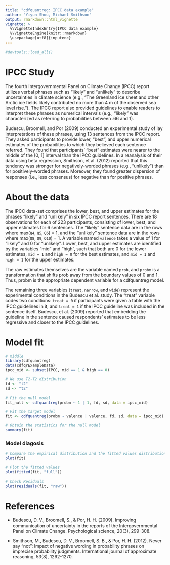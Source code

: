 ---
title: "cdfquantreg: IPCC data example"
author: "Yiyun Shou, Michael Smithson"
output: rmarkdown::html_vignette
vignette: >
  %\VignetteIndexEntry{IPCC data example}
  %\VignetteEngine{knitr::rmarkdown}
  \usepackage[utf8]{inputenc}
---

```{r, echo=FALSE,message=FALSE, warning=FALSE}
#devtools::load_all()
```

# IPCC Study
The fourth Intergovernmental Panel on Climate Change (IPCC) report utilizes verbal phrases such as "likely" and "unlikely" to describe uncertainties in climate science (e.g., "The Greenland ice sheet and other Arctic ice fields likely contributed no more than 4 m of the observed sea level rise."). The IPCC report also provided guidelines to enable readers to interpret these phrases as numerical intervals (e.g., "likely" was characterized as referring to probabilities between .66 and 1). 

Budescu, Broomell, and Por (2009) conducted an experimental study of lay interpretations of these phrases, using 13 sentences from the IPCC report. They asked participants to provide lower, "best", and upper numerical estimates of the probabilities to which they believed each sentence referred. They found that participants' "best" estimates were nearer to the middle of the [0, 1] interval than the IPCC guidelines. In a reanalysis of their data using beta regression, Smithson, et al. (2012) reported that this tendency was stronger for negatively-worded phrases (e.g., "unlikely") than for positively-worded phrases. Moreover, they found greater dispersion of responses (i.e., less consensus) for negative than for positive phrases. 

# About the data 
The IPCC data-set comprises the lower, best, and upper estimates for the phrases "likely" and "unlikely" in six IPCC report sentences. There are 18 observations for each of 223 participants, consisting of lower, best, and upper estimates for 6 sentences. The "likely" sentence data are in the rows where max(`Q4`, `Q5`, `Q6`) = 1, and the "unlikely" sentence data are in the rows where max(`Q8`, `Q9`, `Q10`) = 1. A variable named `valence` takes a value of 1 for "likely" and 0 for "unlikely". Lower, best, and upper estimates are identified by the variables "mid" and "high", such that both are 0 for the lower estimates, `mid = 1` and `high = 0` for the best estimates, and `mid = 1` and `high = 1` for the upper estimates. 

The raw estimates themselves are the variable named `prob`, and `probm` is a transformation that shifts prob away from the boundary values of 0 and 1. Thus, probm is the appropriate dependent variable for a cdfquantreg model. 

The remaining three variables (`treat`, `narrow`, and `wide`) represent the experimental conditions in the Budescu et al. study. The "treat" variable codes two conditions: `treat = 0` if participants were given a table with the IPCC guidelines in it, and `treat = 1` if the IPCC guideline was included in the sentence itself. Budescu, et al. (2009) reported that embedding the guideline in the sentence caused respondents' estimates to be less regressive and closer to the IPCC guidelines. 

# Model fit

```{r fit}
# middle
library(cdfquantreg)
data(cdfqrExampleData)
ipcc_mid <- subset(IPCC, mid == 1 & high == 0)

# We use T2-T2 distribution
fd <- "t2"
sd <- "t2"

# Fit the null model
fit_null <- cdfquantreg(probm ~ 1 | 1, fd, sd, data = ipcc_mid)

# Fit the target model
fit <- cdfquantreg(probm ~ valence | valence, fd, sd, data = ipcc_mid)

# Obtain the statistics for the null model
summary(fit)
```

### Model diagosis

```{r plotfit}
# Compare the empirical distribution and the fitted values distribution
plot(fit)

# Plot the fitted values
plot(fitted(fit, "full"))

# Check Residuals
plot(residuals(fit, "raw"))
```

# References

* Budescu, D. V., Broomell, S., & Por, H. H. (2009). Improving communication of uncertainty in the reports of the Intergovernmental Panel on Climate Change. Psychological science, 20(3), 299-308.

* Smithson, M., Budescu, D. V., Broomell, S. B., & Por, H. H. (2012). Never say "not": Impact of negative wording in probability phrases on imprecise probability judgments. International journal of approximate reasoning, 53(8), 1262-1270.
